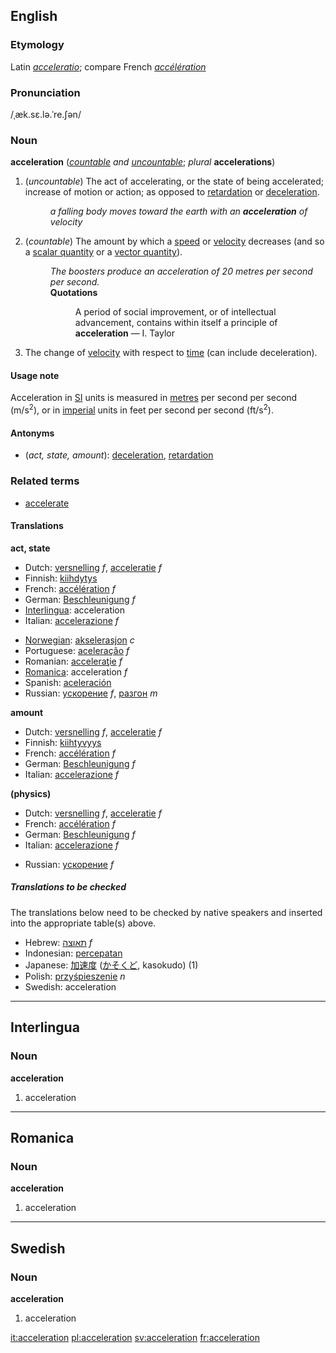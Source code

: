 ==English==

===Etymology===
Latin ''[[acceleratio]]''; compare French ''[[accélération]]''

===Pronunciation===
/ˌæk.sɛ.lə.ˈre.ʃən/

===Noun===
'''acceleration''' (''[[countable]] and [[uncountable]]''; ''plural'' '''accelerations''')

#<!--DefA-->(''uncountable'') The act of accelerating, or the state of being accelerated; increase of motion or action; as opposed to [[retardation]] or [[deceleration]].
#:''a falling body moves toward the earth with an '''acceleration''' of velocity''
#<!--DefB-->(''countable'') The amount by which a [[speed]] or [[velocity]] decreases (and so a [[scalar quantity]] or a [[vector quantity]]).
#:''The boosters produce an acceleration of 20 metres per second per second.''
#:'''Quotations'''
#::A period of social improvement, or of intellectual advancement, contains within itself a principle of '''acceleration''' &mdash; I. Taylor
#<!--DefC-->{{physics}} The change of [[velocity]] with respect to [[time]] (can include deceleration).

====Usage note====
Acceleration in [[SI]] units is measured in [[metre]]s per second per second (m/s<sup>2</sup>), or in [[imperial]] units in feet per second per second (ft/s<sup>2</sup>).

====Antonyms====
*<!--DefA--><!--DefB--><!--DefC-->(''act, state, amount''): [[deceleration]], [[retardation]]

===Related terms===
*[[accelerate]]

<!--these need to go on separate pages
===Derived expressions===
''all from astronomy and physics''

*'''Acceleration of the moon''': the increase of the moon's mean motion in its orbit, in consequence of which its period of revolution is now shorter than in ancient times
*'''Acceleration and retardation of the tides''': See '''Priming of the tides''', under [[Priming]]
*'''Diurnal acceleration of the fixed stars''': the amount by which their apparent diurnal motion exceeds that of the sun, in consequence of which they daily come to the meridian of any place about three minutes fifty-six seconds of solar time earlier than on the day preceding
*'''Acceleration of the planets''': the increasing velocity of their motion, in proceeding from the apogee to the perigee of their orbits
-->

====Translations====

<!--DefA-->'''act, state'''
{{top}}
<!--Put translations for languages from A to I here-->
*Dutch: [[versnelling]] ''f'', [[acceleratie]] ''f''
*Finnish: [[kiihdytys]]
*French: [[accélération]] ''f''
*German: [[Beschleunigung]] ''f''
*[[Interlingua]]: acceleration
*Italian: [[accelerazione]] ''f''
{{mid}}
<!--Put translations for languages from J to Z here-->
*[[Norwegian]]: [[akselerasjon]] ''c''
*Portuguese: [[aceleração]] ''f''
*Romanian: [[acceleraţie]] ''f''
*[[Romanica]]: acceleration ''f''
*Spanish: [[aceleración]]
*Russian: [[ускорение]] ''f'', [[разгон]] ''m''
{{bottom}}

<!--DefB-->'''amount'''
{{top}}
<!--Put translations for languages from A to I here-->
*Dutch: [[versnelling]] ''f'', [[acceleratie]] ''f''
*Finnish: [[kiihtyvyys]]
*French: [[accélération]] ''f''
*German: [[Beschleunigung]] ''f''
*Italian: [[accelerazione]] ''f''
{{mid}}
<!--Put translations for languages from J to Z here-->
{{bottom}}

<!--DefC-->'''(physics)'''
{{top}}
<!--Put translations for languages from A to I here-->
*Dutch: [[versnelling]] ''f'', [[acceleratie]] ''f''
*French: [[accélération]] ''f''
*German: [[Beschleunigung]] ''f''
*Italian: [[accelerazione]] ''f''
{{mid}}
*Russian: [[ускорение]] ''f''
<!--Put translations for languages from J to Z here-->
{{bottom}}


=====Translations to be checked=====
<!--Remove this section once all of the translations below have been moved into the tables above.-->

{{checktrans}}
The translations below need to be checked by native speakers and inserted into the appropriate table(s) above.

*Hebrew: [[תאוצה]] ''f''
*Indonesian: [[cepat|percepatan]]
*Japanese: [[加速度]] ([[かそくど]], kasokudo) (1)
*Polish: [[przyśpieszenie]] ''n''
*Swedish: acceleration

----

==Interlingua==
===Noun===
'''acceleration'''

#<!--DefA-->acceleration

----
==Romanica==
===Noun===
'''acceleration'''

#<!--DefA-->acceleration

----
==Swedish==
===Noun===
'''acceleration'''

#<!--DefA-->acceleration

[[it:acceleration]]
[[pl:acceleration]]
[[sv:acceleration]]
[[fr:acceleration]]